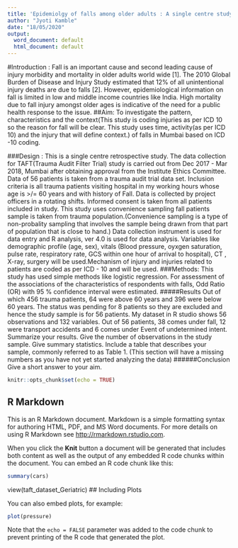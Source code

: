 ---
title: 'Epidemiolgy of falls among older adults : A single centre study from Mumbai'(As majority of old patients are from fall category (38/56).So my study title is like this)
author: "Jyoti Kamble"
date: "18/05/2020"
output:
  word_document: default
  html_document: default
---
#Introduction :  Fall is an important cause and second leading cause  of injury morbidity and mortality in older adults world wide [1]. The 2010 Global Burden of Disease and Injury Study estimated that 12% of all unintentional injury deaths are due to falls [2]. However, epidemiological information on fall is limited in low and middle income countries like India. High mortality due to fall injury amongst older ages is indicative of the need for a public health response to the issue.
##Aim: To investigate the pattern, characteristics and the context(This study is coding injuries as per ICD 10 so the reason for fall will be clear. This study uses time, activity(as per ICD 10) and the injury that will define context.) of falls in Mumbai based on ICD -10 coding.

###Design : This is a single centre retrospective study. The data collection for TAFT(Trauma Audit Filter Trial) study  is carried out from Dec 2017 - Mar 2018, Mumbai after obtaining approval from the Institute Ethics Committee. Data of 56 patients is taken from a trauma audit trial data set. Inclusion criteria is all trauma patients visiting hospital in my working hours whose age is >/= 60 years and with history of Fall. Data is collected by project officers in a rotating shifts. Informed consent is taken from all patients included in study. This study uses convenience sampling fall patients sample is taken from trauma population.(Convenience sampling is a type of non-probality sampling that involves the sample being drawn from that part of population that is close to hand.) Data collection instrument is used for data entry and R analysis, ver 4.0 is used for data analysis. Variables like demographic profile (age, sex), vitals (Blood pressure, oyxgen saturation, pulse rate, respiratory rate, GCS within one hour of arrival to hospital), CT , X-ray, surgery will be used.Mechanism of injury and injuries related to patients are coded as per ICD - 10 and will be used. 
###Methods: This study has used simple methods like logistic regression. For  assessment of the associations of the characteristics of respondents with falls, Odd Ratio (OR) with 95 % confidence interval were estimated.
#####Results
Out of which 456 trauma patients, 64 were above 60 years and 396 were below 60 years. The  status was pending for 8 patients so they are excluded and hence the study sample is for 56 patients. My dataset in R studio shows 56 observations and 132 variables.  Out of 56 patients, 38 comes under fall, 12 were transport accidents and 6 comes under Event of undetermined intent. Summarize your results. Give the number of observations in the study sample. Give summary statistics. Include a table that describes your sample, commonly referred to as Table 1. (This section will have a missing numbers as you have not yet started analyzing the data)
 ######Conclusion
Give a short answer to your aim.

```{r setup, include=FALSE}
knitr::opts_chunk$set(echo = TRUE)
```

## R Markdown

This is an R Markdown document. Markdown is a simple formatting syntax for authoring HTML, PDF, and MS Word documents. For more details on using R Markdown see <http://rmarkdown.rstudio.com>.

When you click the **Knit** button a document will be generated that includes both content as well as the output of any embedded R code chunks within the document. You can embed an R code chunk like this:

```{r cars}
summary(cars)
```
view(taft_dataset_Geriatric)
## Including Plots

You can also embed plots, for example:

```{r pressure, echo=FALSE}
plot(pressure)
```

Note that the `echo = FALSE` parameter was added to the code chunk to prevent printing of the R code that generated the plot.
